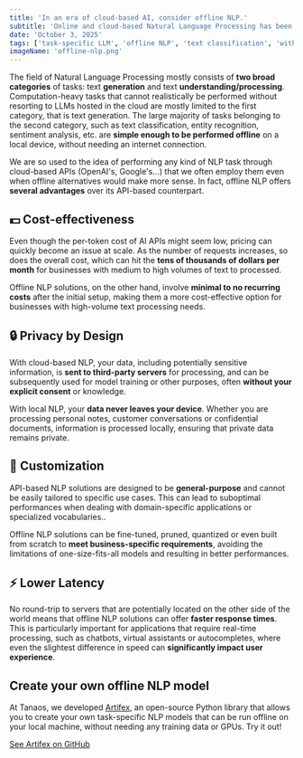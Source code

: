 ```yaml
---
title: 'In an era of cloud-based AI, consider offline NLP.'
subtitle: 'Online and cloud-based Natural Language Processing has been dominating the conversation since GPT-3. But is it always the best option?'
date: 'October 3, 2025'
tags: ['task-specific LLM', 'offline NLP', 'text classification', 'without training data', 'NLP', 'machine learning']
imageName: 'offline-nlp.png'
---
```





The field of Natural Language Processing mostly consists of **two broad categories** of tasks: text **generation** and 
text **understanding/processing**. Computation-heavy tasks that cannot realistically be performed without resorting to 
LLMs hosted in the cloud are mostly limited to the first category, that is text generation. The large majority of 
tasks belonging to the second category, such as text classification, entity recognition, sentiment analysis, etc. are
**simple enough to be performed offline** on a local device, without needing an internet connection.

We are so used to the idea of performing any kind of NLP task through cloud-based APIs (OpenAI's, Google's...) that 
we often employ them even when offline alternatives would make more sense. In fact, offline NLP offers **several
advantages** over its API-based counterpart.

## 💵 Cost-effectiveness

Even though the per-token cost of AI APIs might seem low, pricing can quickly become an issue at scale. As the number
of requests increases, so does the overall cost, which can hit the **tens of thousands of dollars per month** for 
businesses with medium to high volumes of text to processed.

Offline NLP solutions, on the other hand, involve **minimal to no recurring costs** after the initial setup, making
them a more cost-effective option for businesses with high-volume text processing needs.

## 🔒 Privacy by Design

With cloud-based NLP, your data, including potentially sensitive information, is **sent to third-party servers** for
processing, and can be subsequently used for model training or other purposes, often **without your explicit consent**
or knowledge.

With local NLP, your **data never leaves your device**. Whether you are processing personal notes, customer conversations
or confidential documents, information is processed locally, ensuring that private data remains private.

## 🎨 Customization

API-based NLP solutions are designed to be **general-purpose** and cannot be easily tailored to specific use cases. This
can lead to suboptimal performances when dealing with <Link href={Config.TASK_SPECIFIC_LLMS_POST}>
    domain-specific applications or specialized vocabularies.</Link>.

Offline NLP solutions can be fine-tuned, pruned, quantized or even built from scratch to **meet business-specific
requirements**, avoiding the limitations of one-size-fits-all models and resulting in better performances.

## ⚡ Lower Latency

No round-trip to servers that are potentially located on the other side of the world means that offline NLP
solutions can offer **faster response times**. This is particularly important for applications that require real-time
processing, such as chatbots, virtual assistants or autocompletes, where even the slightest difference in speed
can **significantly impact user experience**.

## Create your own offline NLP model

At Tanaos, we developed <a href={Config.ARTIFEX_GITHUB_URL} rel='noreferrer' target='_blank'>Artifex</a>, an open-source
Python library that allows you to create your own <Link href={Config.TASK_SPECIFIC_LLMS_POST}>task-specific NLP models</Link> that can be run offline on your local
machine, without needing any training data or GPUs. Try it out!

<a className='btn btn-primary' href={Config.ARTIFEX_GITHUB_URL} target='_blank' rel='noreferrer'>See Artifex on GitHub <Github className='ms-2' /></a>